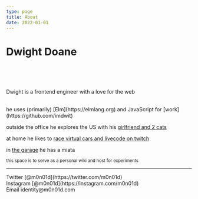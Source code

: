 ```yaml
---
type: page
title: About
date: 2022-01-01
---
```


# Dwight Doane



<br/>
<br/>
<br/>

Dwight is a frontend engineer with a love for the web

<br/>
he uses (primarily) [Elm](https://elmlang.org) and JavaScript for [work](https://github.com/imdwit)

outside the office he explores the US with his [girlfriend and 2 cats](https://neotenites.com)

at home he likes to [race virtual cars and livecode on twitch](https://twitch.tv/m0n01d) 

in [the garage](https://instagram.com/doanegarage) he has a miata



<small>this space is to serve as a personal wiki and host for experiments</small>

---

<div>
  Twitter [@m0n01d](https://twitter.com/m0n01d)
  <br />
  Instagram [@m0n01d](https://instagram.com/m0n01d)
  <br />
  Email identity@m0n01d.com
</div>
